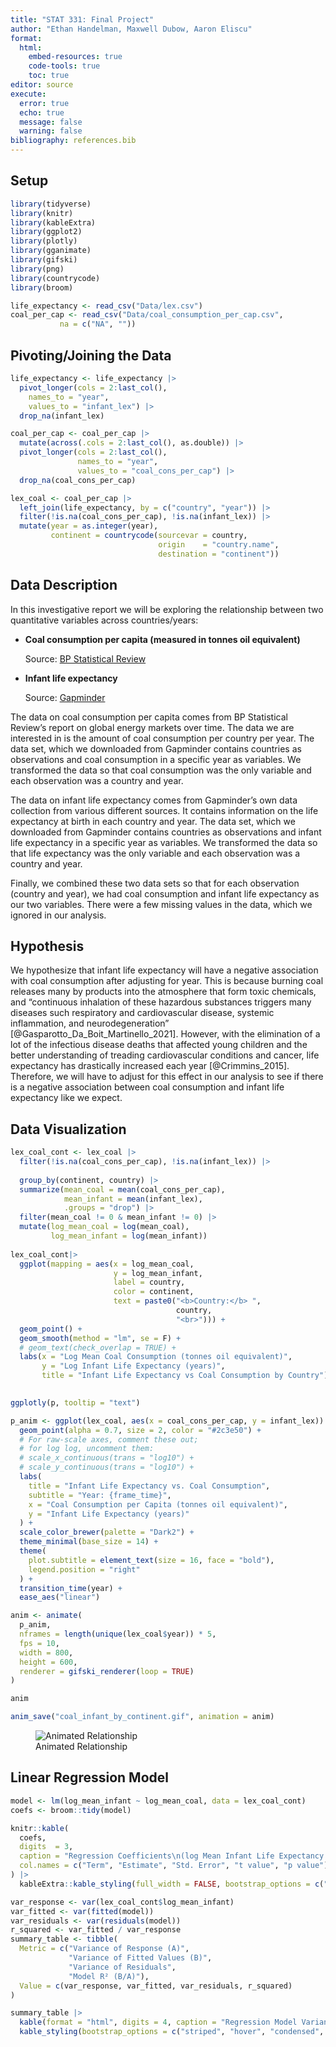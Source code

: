 ---
title: "STAT 331: Final Project"
author: "Ethan Handelman, Maxwell Dubow, Aaron Eliscu"
format: 
  html:
    embed-resources: true
    code-tools: true
    toc: true
editor: source
execute: 
  error: true
  echo: true
  message: false
  warning: false
bibliography: references.bib
---

## Setup

```{r setup}
library(tidyverse)
library(knitr)
library(kableExtra)
library(ggplot2)
library(plotly)
library(gganimate)
library(gifski)
library(png)
library(countrycode)
library(broom)

life_expectancy <- read_csv("Data/lex.csv")
coal_per_cap <- read_csv("Data/coal_consumption_per_cap.csv",
           na = c("NA", ""))

```

## Pivoting/Joining the Data

```{r}
life_expectancy <- life_expectancy |>
  pivot_longer(cols = 2:last_col(),
    names_to = "year",
    values_to = "infant_lex") |>
  drop_na(infant_lex)

coal_per_cap <- coal_per_cap |>
  mutate(across(.cols = 2:last_col(), as.double)) |>
  pivot_longer(cols = 2:last_col(),
               names_to = "year",
               values_to = "coal_cons_per_cap") |>
  drop_na(coal_cons_per_cap)

lex_coal <- coal_per_cap |>
  left_join(life_expectancy, by = c("country", "year")) |>
  filter(!is.na(coal_cons_per_cap), !is.na(infant_lex)) |>
  mutate(year = as.integer(year),
         continent = countrycode(sourcevar = country,
                                 origin    = "country.name",
                                 destination = "continent")) 
```

## Data Description

In this investigative report we will be exploring the relationship between two quantitative variables across countries/years:

-   **Coal consumption per capita (measured in tonnes oil equivalent)**

    Source: [BP Statistical Review](https://www.bp.com/statisticalreview)

-   **Infant life expectancy**

    Source: [Gapminder](https://www.gapminder.org/data/documentation/gd004/)

The data on coal consumption per capita comes from BP Statistical Review's report on global energy markets over time. The data we are interested in is the amount of coal consumption per country per year. The data set, which we downloaded from Gapminder contains countries as observations and coal consumption in a specific year as variables. We transformed the data so that coal consumption was the only variable and each observation was a country and year.

The data on infant life expectancy comes from Gapminder's own data collection from various different sources. It contains information on the life expectancy at birth in each country and year. The data set, which we downloaded from Gapminder contains countries as observations and infant life expectancy in a specific year as variables. We transformed the data so that life expectancy was the only variable and each observation was a country and year.

Finally, we combined these two data sets so that for each observation (country and year), we had coal consumption and infant life expectancy as our two variables. There were a few missing values in the data, which we ignored in our analysis.

## Hypothesis

We hypothesize that infant life expectancy will have a negative association with coal consumption after adjusting for year. This is because burning coal releases many by products into the atmosphere that form toxic chemicals, and "continuous inhalation of these hazardous substances triggers many diseases such respiratory and cardiovascular disease, systemic inflammation, and neurodegeneration"  [@Gasparotto_Da_Boit_Martinello_2021]. However, with the elimination of a lot of the infectious disease deaths that affected young children and the better understanding of treading cardiovascular conditions and cancer, life expectancy has drastically increased each year [@Crimmins_2015]. Therefore, we will have to adjust for this effect in our analysis to see if there is a negative association between coal consumption and infant life expectancy like we expect.

## Data Visualization


```{r}
lex_coal_cont <- lex_coal |>
  filter(!is.na(coal_cons_per_cap), !is.na(infant_lex)) |>
  
  group_by(continent, country) |>
  summarize(mean_coal = mean(coal_cons_per_cap),
            mean_infant = mean(infant_lex),
            .groups = "drop") |>
  filter(mean_coal != 0 & mean_infant != 0) |>
  mutate(log_mean_coal = log(mean_coal),
         log_mean_infant = log(mean_infant))
  
lex_coal_cont|>
  ggplot(mapping = aes(x = log_mean_coal, 
                       y = log_mean_infant, 
                       label = country,
                       color = continent,
                       text = paste0("<b>Country:</b> ", 
                                     country, 
                                     "<br>"))) +
  geom_point() +
  geom_smooth(method = "lm", se = F) +
  # geom_text(check_overlap = TRUE) +
  labs(x = "Log Mean Coal Consumption (tonnes oil equivalent)",
       y = "Log Infant Life Expectancy (years)",
       title = "Infant Life Expectancy vs Coal Consumption by Country") + theme(axis.title = element_text(size = 14),
                                                                                plot.title = element_text(hjust = 0.5))

ggplotly(p, tooltip = "text")

```

```{r}
p_anim <- ggplot(lex_coal, aes(x = coal_cons_per_cap, y = infant_lex)) +
  geom_point(alpha = 0.7, size = 2, color = "#2c3e50") +
  # For raw‐scale axes, comment these out; 
  # for log log, uncomment them:
  # scale_x_continuous(trans = "log10") +
  # scale_y_continuous(trans = "log10") +
  labs(
    title = "Infant Life Expectancy vs. Coal Consumption",
    subtitle = "Year: {frame_time}",
    x = "Coal Consumption per Capita (tonnes oil equivalent)",
    y = "Infant Life Expectancy (years)"
  ) +
  scale_color_brewer(palette = "Dark2") +
  theme_minimal(base_size = 14) +
  theme(
    plot.subtitle = element_text(size = 16, face = "bold"),
    legend.position = "right"
  ) +
  transition_time(year) +
  ease_aes("linear")

anim <- animate(
  p_anim,
  nframes = length(unique(lex_coal$year)) * 5,
  fps = 10,
  width = 800,
  height = 600,
  renderer = gifski_renderer(loop = TRUE)
)

anim

anim_save("coal_infant_by_continent.gif", animation = anim)
```
![Animated Relationship](coal_infant_by_continent.gif)

## Linear Regression Model

```{r}

model <- lm(log_mean_infant ~ log_mean_coal, data = lex_coal_cont)
coefs <- broom::tidy(model)

knitr::kable(
  coefs,
  digits  = 3,
  caption = "Regression Coefficients\n(log Mean Infant Life Expectancy ∼ log Mean Coal Consumption)",
  col.names = c("Term", "Estimate", "Std. Error", "t value", "p value")
) |>
  kableExtra::kable_styling(full_width = FALSE, bootstrap_options = c("striped", "hover"))

```

```{r}
var_response <- var(lex_coal_cont$log_mean_infant)
var_fitted <- var(fitted(model))
var_residuals <- var(residuals(model))
r_squared <- var_fitted / var_response
summary_table <- tibble(
  Metric = c("Variance of Response (A)", 
             "Variance of Fitted Values (B)", 
             "Variance of Residuals", 
             "Model R² (B/A)"),
  Value = c(var_response, var_fitted, var_residuals, r_squared)
)

summary_table |>
  kable(format = "html", digits = 4, caption = "Regression Model Variance Summary") |>
  kable_styling(bootstrap_options = c("striped", "hover", "condensed", "responsive"), full_width = F)
```

